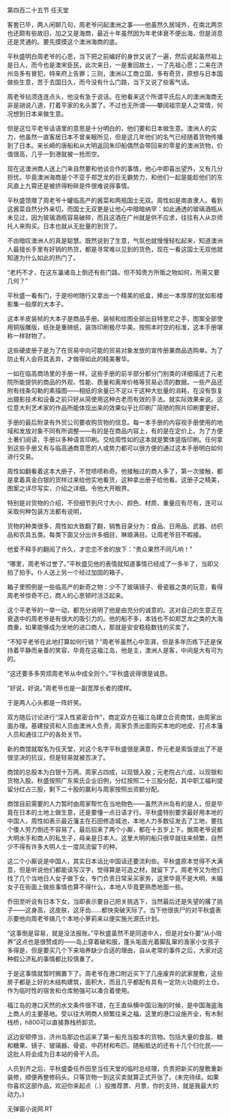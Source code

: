 

第四百二十五节 任天堂

客套已毕，两人闲聊几句，周老爷问起澳洲之事――他虽然久居域外，在南北两京也还颇有些故旧，加之又是海商，最近十年虽然因为年老体衰不便出海，但是消息还是灵通的。要先摸摸这个澳洲海商的底。

平秋盛明白周老爷的心思，当下把之前编好的身世又说了一遍，然后说起虽然祖上是日人，而今也是澳宋臣民，此次来日，一是重回故土，一了先祖心愿；二来在济州岛多有冒犯，特来府上告罪；三则，澳洲以工商立国，多有奇货，原想与日本国做些生意，苦于去国日久，而今没有什么门路，当下又说了些客气话。

周老爷拈须连连点头，他没有急于说话。在他看来这个所谓平氏后人的澳洲海商无非是胡说八道，打着平家的名头罢了。不过也无所谓――攀阔祖宗是人之常情，何况想到日本来做生意。

但是这位平老爷话语里的意思是十分明白的，他们要和日本做生意。澳洲人的实力，他虽然一直客居日本不曾亲眼所见，但是这几年他们的名气已经随着货物传播到了日本。来长崎的唐船和从大明返回朱印船偶然会带回来的零星的澳洲货物，价值很高，几乎一到港就被一抢而空。

现在这澳洲商人送上门来自然要和他谈合作的事情，他心中即喜出望外，又有几分担忧。毕竟澳洲海商是个不亚于郑芝龙的巨无霸势力，和他们一起是能趁他们的东风直上九霄还是被挤得粉碎是件很难说得事情。

平秋盛馈赠了周老爷十罐临高产的酱菜和两瓶国士无双。周性如是南直隶人。看到这酱菜自然分外亲切，而国士无双更是让他心中暗暗纳罕：如此通透的玻璃酒瓶从未见过，因为玻璃酒瓶容易破碎，而且这酒在广州就是供不应求，往往有人从京师托人来购买。日本也就从无批量的到货了。

不由暗叹澳洲人的真是聪慧。既然说到了生意，气氛也就慢慢轻松起来，知道澳洲人最擅长手里有好销的热货，都是寻常难以见到的货色，现在一看这国士无双他就知道为什么如此的热门了。

“老朽不才，在这东瀛诸岛上倒还有些门路。但不知贵方所贩之物如何，所需又要几何？”

平秋盛一看有门，于是吩咐随行又拿出一个精美的纸盒，捧出一本厚厚的犹如影楼影集一般厚的大本子。

这本羊皮装帧的大本子是商品手册。装帧和绘图全部出自特里尼之手，图案全部使用铜版雕版，纸张是重磅纸，装饰印刷极尽华美。按照本时空的标准，这本手册堪称一样财物了。

这些硬皮册子是为了在贸易中向可能的贸易对象发放的宣传册兼商品选购单。为了防止有人会将其丢弃，才做得如此的精美奢华。

一如在临高商场里的手册一样。这些手册的前半部分都分门别类的详细描述了元老院所能提供的商品的外观、性能、质量和离岸价格等贸易必须的数据。一些产品还附有线条勾勒的素描图――相纸的余量已不足以干这种大批量的消耗，在没有恢复出摄影技术和设备之前只好从简使用这种古老而有效的手法。就实际效果来说。这位意大利艺术家的作品所能体现出来的效果似乎比印刷厂简陋的照片印刷要更好。

手册的最后附录有外贸公司要收购货物的信息。每一本手册的内容视手册使用的地域和发放对象不同有所调整――有的是在商品内容上，有的是在定价上。为了方便土著们阅读，手册以多种语言印刷。交给周性如的这本就是繁体竖版印刷。任何拿到这些手册又有与临高通商意愿的人或势力都可以很方便的通过这本手册明白如何进行交易。

周性如翻看着这本大册子，不觉啧啧称奇。他接触过的商人多了，第一次接触，都是拿着真金白银的货样过来给他实地看货，这种拿出册子给他看。这册子之精美，图案之详尽写实，介绍之详细。令他大开眼界。

特别是对货物的介绍，不但细节到尺寸大小、颜色、材质、重量应有尽有，连可以采取何种包装方法都有说明，

货物的种类很多，周性如大致翻了翻，销售目录分为：食品、日用品、武器、纺织品和农具五类。每类下面又分出许多细目，琳琅满目。让周老爷目不暇接。

他爱不释手的翻阅了许久，才恋恋不舍的放下：“贵众果然不同凡响！”

“哪里，周老爷过誉了。”平秋盛见他的表情就知道事情已经成了一多半了，当即又拍了拍手。仆人送上另一个经过加固的箱子。

箱子里照例是一些临高产的新奇之物：少不了玻璃镜子、骨瓷器之类的玩意，看得周老爷惊奇不已，商人的心思顿时活泛起来。

这个平老爷的一举一动，都充分说明了他是由充分的诚意的。这对自己的生意正在衰退中的周老爷是有很大的吸引力的。他的船不多，本钱也不如郑芝龙之类的大海商重，如果能够成为坐地的进口商人，那就是安安稳稳数钱的买卖了。

“不知平老爷在此地打算如何行销？”周老爷虽然心中澎湃，但是多年历练下还是保持着平静而亲善的笑容，毕竟在这福江岛，他是主，澳洲人是客，中间是大有可为的。

“这还要多多劳烦周老爷从中成全则个。”平秋盛说得很是诚恳。

“好说，好说。”周老爷也是一副宽厚长者的摸样。

于是两人心头都是一阵奸笑。

双方随后讨论进行“深入性紧密合作”，商定双方在福江岛建立合资商馆，由周家出面办理。基建投资和人员由澳洲人负责，周家负责出面购买本地的地皮、打点本藩人员和通往江户的各处关节。

新的商馆就取名为任天堂，对这个名字平秋盛很是满意，乔元老是索饭提出了不是很坚决的抗议，但是轻易就被否决了。

商馆的总股本为白银十万两。周家占四成，以现银入股；元老院占六成，以现银和货物入股。秋盛按照广东紫氏企业旧例，分红按照二十三股分配，其中职工福利提留分红占三股，剩下二十股的赢利与周家按照出资额分配。

商馆目前需要的人力暂时由周家帮忙在当地物色――虽然济州岛有的是人，但是毕竟在日本的土地上做生意，还是要懂一点日语才行。平秋盛特别要求最好用本地的中国人，周性如表示最近藩主在石田修造城池，本地人力多数征发去了工地，要找个倭人劳力倒还不容易了。最后招来了两个小厮，都在十五岁上下。据周老爷说都大明水手和商人的私生子，母亲是日本人。这里大明的船只很早就往来频繁，自然少不得有许多大明人士一度凤流留下的种。

这二个小厮说是中国人，其实日本话比中国话还要流利些。平秋盛原本觉得不大满意，但是听说他们都能读写汉字，觉得算是可造之材，就留下了。周老爷又为他们找了几个当地日人女子做下女，专门负责日常采买家务，这里毕竟不是大明，未婚女子在街面上做些事情也算不得什么，本地人毕竟更熟悉地面一些。

乔田至听说有日本下女，当即表示要自己把关挑选下，当然最后还是失望的撂了挑子――这身高，这皮肤，这牙齿……都快突破天际了。当下他很丧尸的对平秋盛表示要他向周老爷搞几个本地小萝莉来以便实施光源氏计划。

“这事倒是容易，就是没法报账。”平秋盛虽然不是同道中人，但是对女仆要“从小培养”这点也是很赞成的――岛上穿着破和服，蓬头垢面光着脚乱窜的渔家小女孩子多得是，但是要买几个下来培养缺少合适的理由，自从老常的事件之后，大家对这种假公济私的事情都比较慎重了。

于是这事情就暂时搁置下了。周老爷在港口附近买下了几座废弃的武家屋敷，这些房子都是上好的木结构建筑，面积大，而且几乎都配有具有一定防火功能的土仓。作为临时性的宿舍和仓库勉强可以凑合着使用。

福江岛的港口天然的水文条件很不错，在王直纵横中国沿海的时候，是中国海盗海上商人的主要基地。受以往大明商人频繁往来之福，这里的港口设施齐全，有木制栈桥，h800可以直接靠栈桥卸货。

这边安顿停当，济州岛那边也运来了第一船充当股本的货物。包括大量的食盐、糖和糖果、镜子、玻璃器、骨瓷、中药材和布匹。随船抵达的还有十几个归化民――这批人将会成为日本站的骨干人员。

人员到齐之后，平秋盛委任乔田至当任天堂的临时总经理，负责把新买的屋敷重新装修，顺便再整修码头。只等货物一到这买卖就算正式开张了。(未完待续。如果你喜欢这部作品，欢迎你来起点（.）投推荐票、月票，你的支持，就是我最大的动力。)

无弹窗小说网.RT

